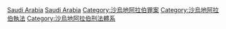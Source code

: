 [[Category:各國囚犯及被拘留者|Saudi Arabia]]
[[Category:亞洲囚犯及被拘留者|Saudi Arabia]]
[[Category:沙烏地阿拉伯罪案|Category:沙烏地阿拉伯罪案]]
[[Category:沙烏地阿拉伯執法|Category:沙烏地阿拉伯執法]]
[[Category:沙烏地阿拉伯刑法體系|Category:沙烏地阿拉伯刑法體系]]